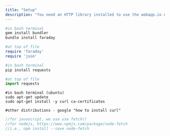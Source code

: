 ```yaml
---
title: "Setup"
description: "You need an HTTP library installed to use the webapp.io API. See code pane for details."
---
```


<CodeGroup>

```ruby Ruby
#in bash terminal
gem install bundler
bundle install faraday

#at top of file
require 'faraday'
require 'json'
```

```python Python
#in bash terminal
pip install requests

#at top of file
import requests
```

```shell Shell
#in bash terminal (ubuntu)
sudo apt-get update
sudo apt-get install -y curl ca-certificates

#other distributions - google "how to install curl"
```

```javascript JavaScript
//for javascript, we use use fetch()
//for nodejs, https://www.npmjs.com/package/node-fetch
//i.e., npm install --save node-fetch
```

</CodeGroup>

